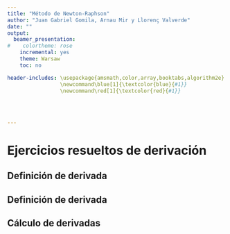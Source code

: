 ```yaml
---
title: "Método de Newton-Raphson"
author: "Juan Gabriel Gomila, Arnau Mir y Llorenç Valverde"
date: ""
output:
  beamer_presentation:
#    colortheme: rose
    incremental: yes
    theme: Warsaw
    toc: no

header-includes: \usepackage{amsmath,color,array,booktabs,algorithm2e}
                 \newcommand\blue[1]{\textcolor{blue}{#1}}
                 \newcommand\red[1]{\textcolor{red}{#1}}
                 

                 
              
---
```



# Ejercicios resueltos de derivación

## Definición de derivada

\begin{block}{Ejercicio 1}
Usando la definición de derivada, hallar $f'(2)$ donde $f(x)=x^2+4x.$
\end{block}

\pause

\begin{block}{\textcolor{green}{Solución}}
\blue{
El valor de $f'(2)$ usando la definición será:
\begin{eqnarray*}
f'(2) & = & \lim_{x\to 2}\frac{f(x)-f(2)}{x-2}=\lim_{x\to 2}\frac{x^2+4x-12}{x-2}
\pause \\ & = & \lim_{x\to 2}\frac{(x-2)(x+6)}{x-2}=\lim_{x\to 2}(x+6)=8.
\end{eqnarray*}
}
\end{block}

## Definición de derivada

\begin{block}{Ejercicio 2}
Usando la definición de derivada, hallar $f'(1)$ donde $f(x)=-\frac{1}{x^2}.$
\end{block}

\pause

\begin{block}{\textcolor{green}{Solución}}
\blue{
El valor de $f'(1)$ usando la definición será:
\begin{eqnarray*}
f'(1) & = & \lim_{x\to 1}\frac{f(x)-f(1)}{x-1}=\lim_{x\to 1}\frac{-\frac{1}{x^2}-(-1)}{x-1}\\\pause & = & \lim_{x\to 1}\frac{1-\frac{1}{x^2}}{x-1}=\lim_{x\to 1}\frac{x^2-1}{x^2\cdot (x-1)} \\\pause & = & \lim_{x\to 1}\frac{(x-1)\cdot (x+1)}{x^2\cdot (x-1)}=\lim_{x\to 1}\frac{x+1}{x^2}=\frac{1+1}{1}=2.
\end{eqnarray*}
}
\end{block}

## Cálculo de derivadas
\begin{block}{Ejercicio 3}
Hallar $f'(x)$ donde $f(x)=\sin (\ln (\cos x))$.
\end{block}

\pause

\begin{block}{\textcolor{green}{Solución}}
\blue{
Aplicando la regla de la cadena, el valor de $f'(x)$ será:
\pause
$$
f'(x)=
$$
}
\end{block}
